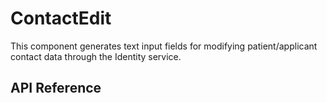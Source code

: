 
<Meta title="Experiences / ContactEdit" />

# ContactEdit

This component generates text input fields for modifying patient/applicant contact data
through the Identity service.

<Preview>
  <Story name="default">
    <StoryBookVirtaContext
      client={{
        patch: action("patch"),
      }}
    >
      <ContactEdit
        patient={{
          first_name: "Test",
          last_name: "Patient",
          date_of_birth: "1993-12-15",
          virta_id: "test-virta-id",
          addresses: [
            {
              address_1: "123 Main St",
              address_2: "Apt 2",
              city: "Minneapolis",
              province: "MN",
              postal_code: "55404",
              type: "shipping",
            },
          ],
          primary_email: {
            address: "test@virtahealth.com",
          },
          primary_phone: "123-456-7890",
        }}
      />
    </StoryBookVirtaContext>
  </Story>
</Preview>

## API Reference

<Props of={ContactEdit} />
